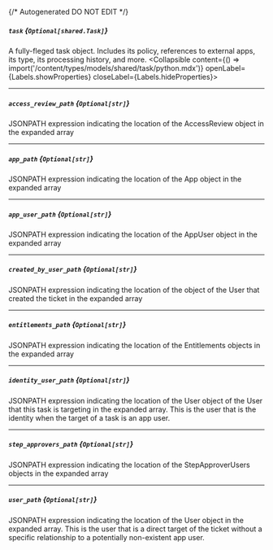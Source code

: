 {/* Autogenerated DO NOT EDIT  */}

##### `task` *{`Optional[shared.Task]`}*
A fully\-fleged task object. Includes its policy, references to external apps, its type, its processing history, and more.
<Collapsible content={() => import('/content/types/models/shared/task/python.mdx')} openLabel={Labels.showProperties} closeLabel={Labels.hideProperties}>
</Collapsible>

---
##### `access_review_path` *{`Optional[str]`}*
JSONPATH expression indicating the location of the AccessReview object in the expanded array

---
##### `app_path` *{`Optional[str]`}*
JSONPATH expression indicating the location of the App object in the expanded array

---
##### `app_user_path` *{`Optional[str]`}*
JSONPATH expression indicating the location of the AppUser object in the expanded array

---
##### `created_by_user_path` *{`Optional[str]`}*
JSONPATH expression indicating the location of the object of the User that created the ticket in the expanded array

---
##### `entitlements_path` *{`Optional[str]`}*
JSONPATH expression indicating the location of the Entitlements objects in the expanded array

---
##### `identity_user_path` *{`Optional[str]`}*
JSONPATH expression indicating the location of the User object of the User that this task is targeting in the expanded array. This is the user that is the identity when the target of a task is an app user.

---
##### `step_approvers_path` *{`Optional[str]`}*
JSONPATH expression indicating the location of the StepApproverUsers objects in the expanded array

---
##### `user_path` *{`Optional[str]`}*
JSONPATH expression indicating the location of the User object in the expanded array. This is the user that is a direct target of the ticket without a specific relationship to a potentially non\-existent app user.


